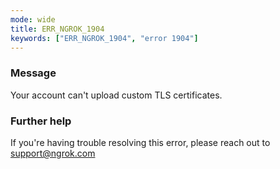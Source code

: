 ```yaml
---
mode: wide
title: ERR_NGROK_1904
keywords: ["ERR_NGROK_1904", "error 1904"]
---
```



### Message

Your account can't upload custom TLS certificates.

<ErrorDetails />

### Further help

If you're having trouble resolving this error, please reach out to [support@ngrok.com](mailto:support@ngrok.com?subject=Help%20with%20ERR_NGROK_1904)
